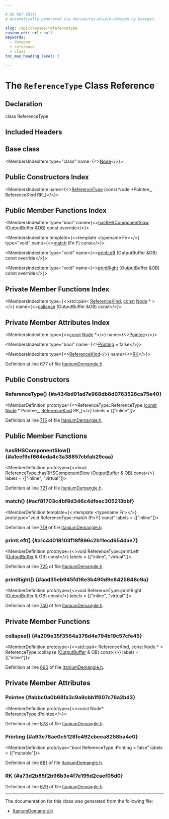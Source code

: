 ```yaml
---

# DO NOT EDIT!
# Automatically generated via docusaurus-plugin-doxygen by Doxygen.

slug: /api/classes/referencetype
custom_edit_url: null
keywords:
  - doxygen
  - reference
  - class
toc_max_heading_level: 3

---
```





# The `ReferenceType` Class Reference

<DoxygenPage pluginConfig={pluginConfig}>



## Declaration

<CodeBlock>class ReferenceType</CodeBlock>

## Included Headers

<IncludesList>
<IncludesListItem
  filePath="llvm/Demangle/ItaniumDemangle.h"
  permalink="/docs/api/files/include/include/llvm/include/llvm/demangle/itaniumdemangle-h"
  isLocal="true" />
</IncludesList>

## Base class

<MembersIndex>

<MembersIndexItem
  type="class"
  name={<><a href="/docs/api/classes/node">Node</a></>}>
</MembersIndexItem>

</MembersIndex>

## Public Constructors Index

<MembersIndex>

<MembersIndexItem
  name={<><a href="#a434bd91ad7e968db8d0763526ca75e40">ReferenceType</a> (const Node &#42;Pointee&#95;, ReferenceKind RK&#95;)</>}>
</MembersIndexItem>

</MembersIndex>

## Public Member Functions Index

<MembersIndex>

<MembersIndexItem
  type="bool"
  name={<><a href="#a1eef9cf664eda4c3a38857cbfab29caa">hasRHSComponentSlow</a> (OutputBuffer &amp;OB) const override</>}>
</MembersIndexItem>

<MembersIndexItem
  template={<>template &lt;typename Fn&gt;</>}
  type="void"
  name={<><a href="#acf81703c4bf8d346c4dfeac305213bbf">match</a> (Fn F) const</>}>
</MembersIndexItem>

<MembersIndexItem
  type="void"
  name={<><a href="#a1c4d018103f18f896c2b11ecd954dae7">printLeft</a> (OutputBuffer &amp;OB) const override</>}>
</MembersIndexItem>

<MembersIndexItem
  type="void"
  name={<><a href="#aad35eb945fd16e3b490d9e8425648c9a">printRight</a> (OutputBuffer &amp;OB) const override</>}>
</MembersIndexItem>

</MembersIndex>

## Private Member Functions Index

<MembersIndex>

<MembersIndexItem
  type={<>std::pair&lt; <a href="/docs/api/files/include/include/llvm/include/llvm/demangle/itaniumdemangle-h/#ab67ef02b75c3226cfe0b2791e2b48b06">ReferenceKind</a>, <a href="/docs/api/files/lib/lib/target/lib/target/aarch64/aarch64promoteconstant-cpp/#a90f8350fecae261c25be85d38b451bff">const</a> <a href="/docs/api/classes/node">Node</a> &#42; &gt;</>}
  name={<><a href="#a209e35f3564a376d4e794b19c57cfe45">collapse</a> (OutputBuffer &amp;OB) const</>}>
</MembersIndexItem>

</MembersIndex>

## Private Member Attributes Index

<MembersIndex>

<MembersIndexItem
  type={<><a href="/docs/api/files/lib/lib/target/lib/target/aarch64/aarch64promoteconstant-cpp/#a90f8350fecae261c25be85d38b451bff">const</a> <a href="/docs/api/classes/node">Node</a> &#42;</>}
  name={<><a href="#abbc0a0b68fa3c9a9cbb1f607c76a2bd3">Pointee</a></>}>
</MembersIndexItem>

<MembersIndexItem
  type="bool"
  name={<><a href="#a93e78ae0c5128fe492cbeea8258ba4e0">Printing</a> = false</>}>
</MembersIndexItem>

<MembersIndexItem
  type={<><a href="/docs/api/files/include/include/llvm/include/llvm/demangle/itaniumdemangle-h/#ab67ef02b75c3226cfe0b2791e2b48b06">ReferenceKind</a></>}
  name={<><a href="#a73d2b85f2b96b3e4f7e195d2caef05d0">RK</a></>}>
</MembersIndexItem>

</MembersIndex>


Definition at line 677 of file <a href="/docs/api/files/include/include/llvm/include/llvm/demangle/itaniumdemangle-h">ItaniumDemangle.h</a>.

<SectionDefinition>

## Public Constructors

### ReferenceType() {#a434bd91ad7e968db8d0763526ca75e40}

<MemberDefinition
  prototype={<>ReferenceType::ReferenceType (<a href="/docs/api/files/lib/lib/target/lib/target/aarch64/aarch64promoteconstant-cpp/#a90f8350fecae261c25be85d38b451bff">const</a> <a href="/docs/api/classes/node">Node</a> &#42; Pointee_, <a href="/docs/api/files/include/include/llvm/include/llvm/demangle/itaniumdemangle-h/#ab67ef02b75c3226cfe0b2791e2b48b06">ReferenceKind</a> RK_)</>}
  labels = {["inline"]}>

Definition at line <a href="/docs/api/files/include/include/llvm/include/llvm/demangle/itaniumdemangle-h/#l00715">715</a> of file <a href="/docs/api/files/include/include/llvm/include/llvm/demangle/itaniumdemangle-h">ItaniumDemangle.h</a>.
</MemberDefinition>

</SectionDefinition>

<SectionDefinition>

## Public Member Functions

### hasRHSComponentSlow() {#a1eef9cf664eda4c3a38857cbfab29caa}

<MemberDefinition
  prototype={<>bool ReferenceType::hasRHSComponentSlow (<a href="/docs/api/classes/outputbuffer">OutputBuffer</a> &amp; OB) const</>}
  labels = {["inline", "virtual"]}>

Definition at line <a href="/docs/api/files/include/include/llvm/include/llvm/demangle/itaniumdemangle-h/#l00721">721</a> of file <a href="/docs/api/files/include/include/llvm/include/llvm/demangle/itaniumdemangle-h">ItaniumDemangle.h</a>.
</MemberDefinition>

### match() {#acf81703c4bf8d346c4dfeac305213bbf}

<MemberDefinition
  template={<>template &lt;typename Fn&gt;</>}
  prototype="void ReferenceType::match (Fn F) const"
  labels = {["inline"]}>

Definition at line <a href="/docs/api/files/include/include/llvm/include/llvm/demangle/itaniumdemangle-h/#l00719">719</a> of file <a href="/docs/api/files/include/include/llvm/include/llvm/demangle/itaniumdemangle-h">ItaniumDemangle.h</a>.
</MemberDefinition>

### printLeft() {#a1c4d018103f18f896c2b11ecd954dae7}

<MemberDefinition
  prototype={<>void ReferenceType::printLeft (<a href="/docs/api/classes/outputbuffer">OutputBuffer</a> &amp; OB) const</>}
  labels = {["inline", "virtual"]}>

Definition at line <a href="/docs/api/files/include/include/llvm/include/llvm/demangle/itaniumdemangle-h/#l00725">725</a> of file <a href="/docs/api/files/include/include/llvm/include/llvm/demangle/itaniumdemangle-h">ItaniumDemangle.h</a>.
</MemberDefinition>

### printRight() {#aad35eb945fd16e3b490d9e8425648c9a}

<MemberDefinition
  prototype={<>void ReferenceType::printRight (<a href="/docs/api/classes/outputbuffer">OutputBuffer</a> &amp; OB) const</>}
  labels = {["inline", "virtual"]}>

Definition at line <a href="/docs/api/files/include/include/llvm/include/llvm/demangle/itaniumdemangle-h/#l00740">740</a> of file <a href="/docs/api/files/include/include/llvm/include/llvm/demangle/itaniumdemangle-h">ItaniumDemangle.h</a>.
</MemberDefinition>

</SectionDefinition>

<SectionDefinition>

## Private Member Functions

### collapse() {#a209e35f3564a376d4e794b19c57cfe45}

<MemberDefinition
  prototype={<>std::pair&lt; ReferenceKind, const Node &#42; &gt; ReferenceType::collapse (<a href="/docs/api/classes/outputbuffer">OutputBuffer</a> &amp; OB) const</>}
  labels = {["inline"]}>

Definition at line <a href="/docs/api/files/include/include/llvm/include/llvm/demangle/itaniumdemangle-h/#l00690">690</a> of file <a href="/docs/api/files/include/include/llvm/include/llvm/demangle/itaniumdemangle-h">ItaniumDemangle.h</a>.
</MemberDefinition>

</SectionDefinition>

<SectionDefinition>

## Private Member Attributes

### Pointee {#abbc0a0b68fa3c9a9cbb1f607c76a2bd3}

<MemberDefinition
  prototype={<>const Node&#42; ReferenceType::Pointee</>}>

Definition at line <a href="/docs/api/files/include/include/llvm/include/llvm/demangle/itaniumdemangle-h/#l00678">678</a> of file <a href="/docs/api/files/include/include/llvm/include/llvm/demangle/itaniumdemangle-h">ItaniumDemangle.h</a>.
</MemberDefinition>

### Printing {#a93e78ae0c5128fe492cbeea8258ba4e0}

<MemberDefinition
  prototype="bool ReferenceType::Printing = false"
  labels = {["mutable"]}>

Definition at line <a href="/docs/api/files/include/include/llvm/include/llvm/demangle/itaniumdemangle-h/#l00681">681</a> of file <a href="/docs/api/files/include/include/llvm/include/llvm/demangle/itaniumdemangle-h">ItaniumDemangle.h</a>.
</MemberDefinition>

### RK {#a73d2b85f2b96b3e4f7e195d2caef05d0}

<MemberDefinition
  prototype="ReferenceKind ReferenceType::RK">

Definition at line <a href="/docs/api/files/include/include/llvm/include/llvm/demangle/itaniumdemangle-h/#l00679">679</a> of file <a href="/docs/api/files/include/include/llvm/include/llvm/demangle/itaniumdemangle-h">ItaniumDemangle.h</a>.
</MemberDefinition>

</SectionDefinition>

<hr/>

The documentation for this class was generated from the following file:

<ul>
<li><a href="/docs/api/files/include/include/llvm/include/llvm/demangle/itaniumdemangle-h">ItaniumDemangle.h</a></li>
</ul>

</DoxygenPage>
